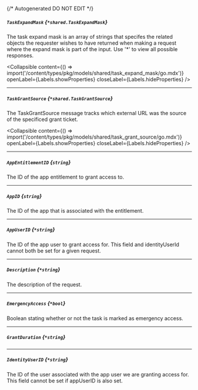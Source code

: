 {/* Autogenerated DO NOT EDIT  */}

##### `TaskExpandMask` *{`*shared.TaskExpandMask`}*
The task expand mask is an array of strings that specifes the related objects the requester wishes to have returned when making a request where the expand mask is part of the input. Use '\*' to view all possible responses.

<Collapsible content={() => import('/content/types/pkg/models/shared/task_expand_mask/go.mdx')} openLabel={Labels.showProperties} closeLabel={Labels.hideProperties} />


---
##### `TaskGrantSource` *{`*shared.TaskGrantSource`}*
The TaskGrantSource message tracks which external URL was the source of the specificed grant ticket.

<Collapsible content={() => import('/content/types/pkg/models/shared/task_grant_source/go.mdx')} openLabel={Labels.showProperties} closeLabel={Labels.hideProperties} />


---
##### `AppEntitlementID` *{`string`}*
The ID of the app entitlement to grant access to.

---
##### `AppID` *{`string`}*
The ID of the app that is associated with the entitlement.

---
##### `AppUserID` *{`*string`}*
The ID of the app user to grant access for. This field and identityUserId cannot both be set for a given request.

---
##### `Description` *{`*string`}*
The description of the request.

---
##### `EmergencyAccess` *{`*bool`}*
Boolean stating whether or not the task is marked as emergency access.

---
##### `GrantDuration` *{`*string`}*

---
##### `IdentityUserID` *{`*string`}*
The ID of the user associated with the app user we are granting access for. This field cannot be set if appUserID is also set.


